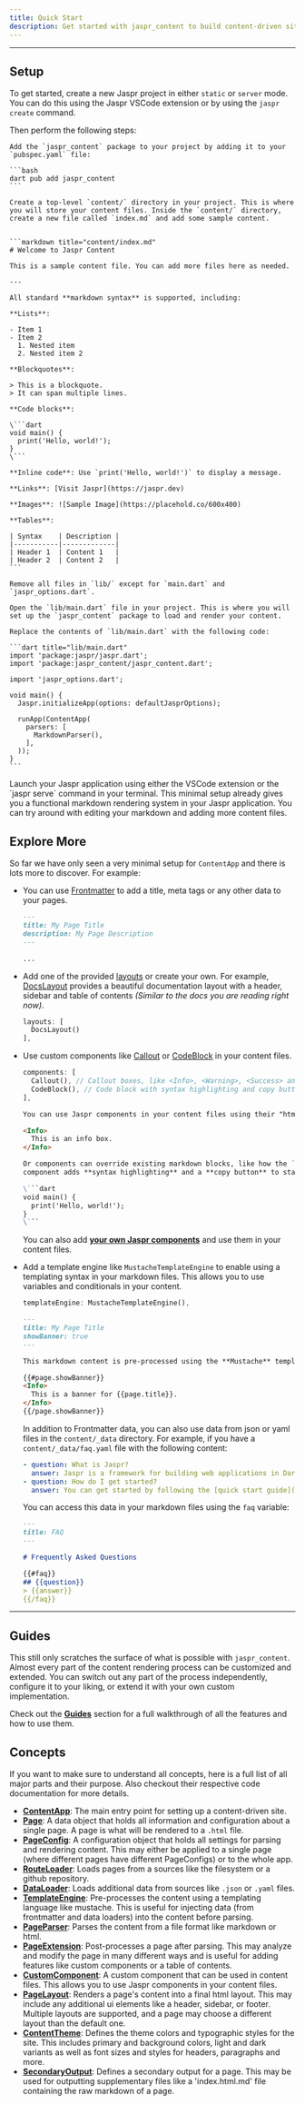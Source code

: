 ```yaml
---
title: Quick Start
description: Get started with jaspr_content to build content-driven sites.
---
```


---

## Setup

To get started, create a new Jaspr project in either `static` or `server` mode. You can do this using the Jaspr VSCode extension or by using the `jaspr create` command.

Then perform the following steps:

<Steps>
  <Step title="Add jaspr_content">

    Add the `jaspr_content` package to your project by adding it to your `pubspec.yaml` file:

    ```bash
    dart pub add jaspr_content
    ```
  </Step>
  <Step title="Add a Content Directory">

    Create a top-level `content/` directory in your project. This is where you will store your content files. Inside the `content/` directory, create a new file called `index.md` and add some sample content.

    
    ```markdown title="content/index.md"
    # Welcome to Jaspr Content

    This is a sample content file. You can add more files here as needed.

    ---

    All standard **markdown syntax** is supported, including:

    **Lists**:

    - Item 1
    - Item 2
      1. Nested item
      2. Nested item 2

    **Blockquotes**:
      
    > This is a blockquote.  
    > It can span multiple lines.

    **Code blocks**:
      
    \```dart
    void main() {
      print('Hello, world!');
    }
    \```

    **Inline code**: Use `print('Hello, world!')` to display a message.

    **Links**: [Visit Jaspr](https://jaspr.dev)

    **Images**: ![Sample Image](https://placehold.co/600x400)

    **Tables**:

    | Syntax    | Description |
    |-----------|-------------|
    | Header 1  | Content 1   |
    | Header 2  | Content 2   |
    ```
    
  </Step>
  <Step title="Update main.dart">

    Remove all files in `lib/` except for `main.dart` and `jaspr_options.dart`.

    Open the `lib/main.dart` file in your project. This is where you will set up the `jaspr_content` package to load and render your content.

    Replace the contents of `lib/main.dart` with the following code:

    ```dart title="lib/main.dart"
    import 'package:jaspr/jaspr.dart';
    import 'package:jaspr_content/jaspr_content.dart';

    import 'jaspr_options.dart';

    void main() {
      Jaspr.initializeApp(options: defaultJasprOptions);

      runApp(ContentApp(
        parsers: [
          MarkdownParser(),
        ],
      ));
    }
    ```
  </Step>
  <Step title="Launch Jaspr">
    Launch your Jaspr application using either the VSCode extension or the `jaspr serve` command in your terminal.
  </Step>
</Steps>

<Success>
  This minimal setup already gives you a functional markdown rendering system in your Jaspr application. You can try around with editing your markdown and adding more content files.
</Success>

## Explore More

So far we have only seen a very minimal setup for `ContentApp` and there is lots more to discover. For example:

- You can use [Frontmatter](/content/guides/writing_content#frontmatter) to add a title, meta tags or any other data to your pages.

  ```markdown title="content/index.md"
  ---
  title: My Page Title
  description: My Page Description
  ---

  ...
  ````

- Add one of the provided [layouts](/content/concepts/page_layouts) or create your own. For example, [DocsLayout](/content/layouts/docs_layout) provides a beautiful documentation layout with a header, sidebar and table of contents *(Similar to the docs you are reading right now)*.

  ```dart title="lib/main.dart"
  layouts: [
    DocsLayout()
  ],
  ```

- Use custom components like [Callout](/content/components/callout) or [CodeBlock](/content/components/code_block) in your content files.

  ```dart title="lib/main.dart"
  components: [
    Callout(), // Callout boxes, like <Info>, <Warning>, <Success> and <Error>
    CodeBlock(), // Code block with syntax highlighting and copy button
  ],
  ```

  ```markdown title="content/index.md"
  You can use Jaspr components in your content files using their "html" syntax:

  <Info>
    This is an info box.
  </Info>

  Or components can override existing markdown blocks, like how the `CodeBlock` 
  component adds **syntax highlighting** and a **copy button** to standard code blocks:

  \```dart
  void main() {
    print('Hello, world!');
  }
  \```
  ```

  You can also add [**your own Jaspr components**](/content/concepts/custom_components) and use them in your content files. 
  
- Add a template engine like `MustacheTemplateEngine` to enable using a templating syntax in your markdown files. This allows you to use variables and conditionals in your content.

  ```dart title="lib/main.dart"
  templateEngine: MustacheTemplateEngine(),
  ```

  ```markdown title="content/index.md"
  ---
  title: My Page Title
  showBanner: true
  ---

  This markdown content is pre-processed using the **Mustache** templating engine. This allows you to use variables and conditionals in your content:

  {{#page.showBanner}}
  <Info>
    This is a banner for {{page.title}}.
  </Info>
  {{/page.showBanner}}
  ```

  In addition to Frontmatter data, you can also use data from json or yaml files in the `content/_data` directory. For example, if you have a `content/_data/faq.yaml` file with the following content:

  ```yaml title="content/_data/faq.yaml"
  - question: What is Jaspr?
    answer: Jaspr is a framework for building web applications in Dart.
  - question: How do I get started?
    answer: You can get started by following the [quick start guide](/quick_start).
  ```

  You can access this data in your markdown files using the `faq` variable:

  ```markdown title="content/index.md"
  ---
  title: FAQ
  ---

  # Frequently Asked Questions

  {{#faq}}
  ## {{question}}
  > {{answer}}
  {{/faq}}
  ```

---

## Guides

This still only scratches the surface of what is possible with `jaspr_content`. Almost every part of the content rendering process can be customized and extended. You can switch out any part of the process independently, configure it to your liking, or extend it with your own custom implementation.

Check out the [**Guides**](/content/guides/adding_pages) section for a full walkthrough of all the features and how to use them.

## Concepts

If you want to make sure to understand all concepts, here is a full list of all major parts and their purpose. Also checkout their respective code documentation for more details.

- [**ContentApp**](/content/concepts/content_app): The main entry point for setting up a content-driven site.
- [**Page**](/content/concepts/pages): A data object that holds all information and configuration about a single page. A page is what will be rendered to a `.html` file.
- [**PageConfig**](/content/concepts/pages#pageconfig): A configuration object that holds all settings for parsing and rendering content. This may either be applied to a single page (where different pages have different PageConfigs) or to the whole app.
- [**RouteLoader**](/content/concepts/route_loading): Loads pages from a sources like the filesystem or a github repository.
- [**DataLoader**](/content/concepts/data_loading): Loads additional data from sources like `.json` or `.yaml` files.
- [**TemplateEngine**](/content/concepts/templating): Pre-processes the content using a templating language like mustache. This is useful for injecting data (from frontmatter and data loaders) into the content before parsing.
- [**PageParser**](/content/concepts/page_parsing): Parses the content from a file format like markdown or html.
- [**PageExtension**](/content/concepts/page_extensions): Post-processes a page after parsing. This may analyze and modify the page in many different ways and is useful for adding features like custom components or a table of contents.
- [**CustomComponent**](/content/concepts/custom_components): A custom component that can be used in content files. This allows you to use Jaspr components in your content files.
- [**PageLayout**](/content/concepts/page_layouts): Renders a page's content into a final html layout. This may include any additional ui elements like a header, sidebar, or footer. Multiple layouts are supported, and a page may choose a different layout than the default one.
- [**ContentTheme**](/content/concepts/theming): Defines the theme colors and typographic styles for the site. This includes primary and background colors, light and dark variants as well as font sizes and styles for headers, paragraphs and more.
- [**SecondaryOutput**](/content/concepts/secondary_outputs): Defines a secondary output for a page. This may be used for outputting supplementary files like a 'index.html.md' file containing the raw markdown of a page.
